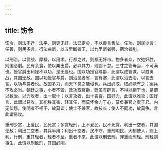 ```yaml
---
---
---
```

title: 饬令
---




饬令，则法不迁；法平，则吏无奸。法已定矣，不以善言售法。任功，则民少言；任善，则民多言。行法曲断，以五里断者王，以九里断者强，宿治者削。

以刑治，以赏战、厚禄，以用术。行都之过，则都无奸市。物多者众，农弛奸胜，则国必削。民有余食，使以粟出爵，必以其力，则震不怠。三寸之管毋当，不可满也。授官爵出利禄不以功，是无当也。国以功授官与爵，此谓以成智谋，以威勇战，其国无敌。国以功授官与爵，则治见者省，言有塞，此谓以治去治，以言去言，以功与爵者也。故国多力，而天下莫之能侵也。兵出必取，取必能有之；案兵不攻必当。朝廷之事，小者不毁，效功取官爵，廷虽有辟言，不得以相干也，是谓以数治。以力攻者，出一取十；以言攻者，出十丧百。国好力，此谓以难攻；国好言，此谓以易攻。其能胜其害，轻其任，而莫怀余力于心，莫负兼官之责于君。内无伏怨，使明者不相干，故莫讼；使士不兼官，故技长；使人不同功，故莫争。言此谓易攻。

重刑少赏，上爱民，民死赏；多赏轻刑，上不爱民，民不死赏。利出一空者，其国无敌；利出二空者，其兵半用；利出十空者，民不守。重刑明民，大制使人，则上利。行刑，重其轻者，轻者不至，重者不来，此谓以刑去刑。罪重而刑轻。刑轻则事生，此谓以刑致刑，其国必削。